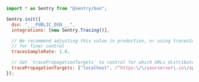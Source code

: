 <SignInNote />

```javascript
import * as Sentry from "@sentry/bun";

Sentry.init({
  dsn: "___PUBLIC_DSN___",
  integrations: [new Sentry.Tracing()],

  // We recommend adjusting this value in production, or using tracesSampler
  // for finer control
  tracesSampleRate: 1.0,

  // Set `tracePropagationTargets` to control for which URLs distributed tracing should be enabled
  tracePropagationTargets: ["localhost", /^https:\/\/yourserver\.io\/api/],
});
```
